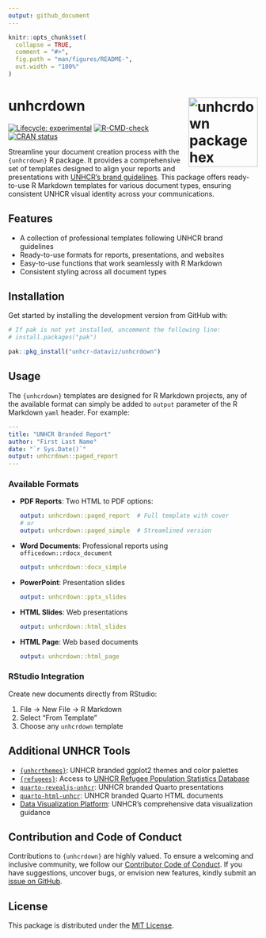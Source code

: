 ```yaml
---
output: github_document
---
```


<!-- README.md is generated from README.Rmd. Please edit that file -->

```r
knitr::opts_chunk$set(
  collapse = TRUE,
  comment = "#>",
  fig.path = "man/figures/README-",
  out.width = "100%"
)
```

# unhcrdown <a href="https://github.com/unhcr-dataviz/unhcrdown"><img src='man/figures/unhcrdown_sticker.png' align="right" width="140" alt="unhcrdown package hex sticker" /></a>

<!-- badges: start -->
[![Lifecycle: experimental](https://img.shields.io/badge/lifecycle-experimental-orange.svg)](https://lifecycle.r-lib.org/articles/stages.html#experimental)
[![R-CMD-check](https://github.com/unhcr-dataviz/unhcrdown/actions/workflows/R-CMD-check.yaml/badge.svg)](https://github.com/unhcr-dataviz/unhcrdown/actions/workflows/R-CMD-check.yaml)
[![CRAN status](https://www.r-pkg.org/badges/version/unhcrdown)](https://CRAN.R-project.org/package=unhcrdown)
<!-- badges: end -->

Streamline your document creation process with the `{unhcrdown}` R package. It provides a comprehensive set of templates designed to align your reports and presentations with [UNHCR's brand guidelines](https://www.unhcr.org/brand). This package offers ready-to-use R Markdown templates for various document types, ensuring consistent UNHCR visual identity across your communications.

## Features

- A collection of professional templates following UNHCR brand guidelines
- Ready-to-use formats for reports, presentations, and websites
- Easy-to-use functions that work seamlessly with R Markdown
- Consistent styling across all document types

## Installation

Get started by installing the development version from GitHub with:

```r
# If pak is not yet installed, uncomment the following line:
# install.packages("pak")

pak::pkg_install("unhcr-dataviz/unhcrdown")
```

## Usage

The `{unhcrdown}` templates are designed for R Markdown projects, any of the available format can simply be added to `output` parameter of the R Markdown `yaml` header. For example:

```yaml
---
title: "UNHCR Branded Report"
author: "First Last Name"
date: "`r Sys.Date()`"
output: unhcrdown::paged_report
---
```

### Available Formats

- **PDF Reports**: Two HTML to PDF options:
  ```yaml
  output: unhcrdown::paged_report  # Full template with cover
  # or
  output: unhcrdown::paged_simple  # Streamlined version
  ```

- **Word Documents**: Professional reports using `officedown::rdocx_document`
  ```yaml
  output: unhcrdown::docx_simple
  ```

- **PowerPoint**: Presentation slides
  ```yaml
  output: unhcrdown::pptx_slides
  ```

- **HTML Slides**: Web presentations
  ```yaml
  output: unhcrdown::html_slides
  ```

- **HTML Page**: Web based documents
  ```yaml
  output: unhcrdown::html_page
  ```

### RStudio Integration

Create new documents directly from RStudio:

1. File → New File → R Markdown
2. Select "From Template"
3. Choose any `unhcrdown` template

## Additional UNHCR Tools

- [`{unhcrthemes}`](https://github.com/unhcr-dataviz/unhcrthemes): UNHCR branded ggplot2 themes and color palettes
- [`{refugees}`](https://github.com/PopulationStatistics/refugees): Access to [UNHCR Refugee Population Statistics Database](https://www.unhcr.org/refugee-statistics/download)
- [`quarto-revealjs-unhcr`](https://github.com/unhcr-dataviz/quarto-revealjs-unhcr): UNHCR branded Quarto presentations
- [`quarto-html-unhcr`](https://github.com/unhcr-dataviz/quarto-html-unhcr): UNHCR branded Quarto HTML documents
- [Data Visualization Platform](https://dataviz.unhcr.org/): UNHCR's comprehensive data visualization guidance

## Contribution and Code of Conduct

Contributions to `{unhcrdown}` are highly valued. To ensure a welcoming and inclusive community, we follow our [Contributor Code of Conduct](https://contributor-covenant.org/version/2/0/CODE_OF_CONDUCT.html). If you have suggestions, uncover bugs, or envision new features, kindly submit an [issue on GitHub](https://github.com/unhcr-dataviz/unhcrdown/issues).

## License

This package is distributed under the [MIT License](https://github.com/unhcr-dataviz/unhcrdown/blob/master/LICENSE.md).
